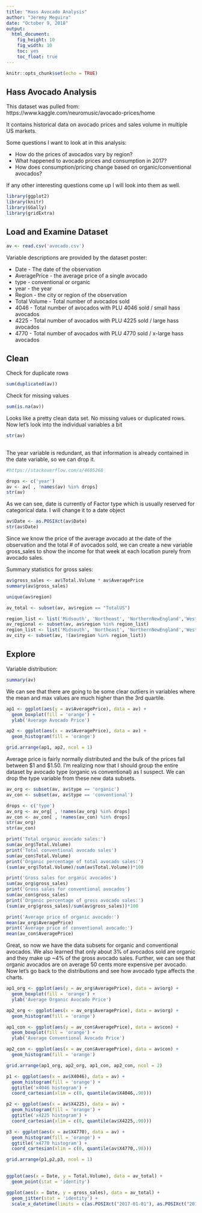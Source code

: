 ```yaml
---
title: "Hass Avocado Analysis"
author: "Jeremy Meguira"
date: "October 9, 2018"
output: 
  html_document: 
    fig_height: 10
    fig_width: 10
    toc: yes
    toc_float: true
---
```


```r
knitr::opts_chunk$set(echo = TRUE)
```

## Hass Avocado Analysis
This dataset was pulled from:
https://www.kaggle.com/neuromusic/avocado-prices/home

It contains historical data on avocado prices and sales volume in multiple US
markets.

Some questions I want to look at in this analysis:

* How do the prices of avocados vary by region?
* What happened to avocado prices and consumption in 2017?
* How does consumption/pricing change based on organic/conventional avocados?

If any other interesting questions come up I will look into them as well.


```r

library(ggplot2)
library(knitr)
library(GGally)
library(gridExtra)

```

## Load and Examine Dataset

```r

av <- read.csv('avocado.csv')

```

Variable descriptions are provided by the dataset poster:

* Date - The date of the observation
* AveragePrice - the average price of a single avocado
* type - conventional or organic
* year - the year
* Region - the city or region of the observation
* Total Volume - Total number of avocados sold
* 4046 - Total number of avocados with PLU 4046 sold / small hass avocados
* 4225 - Total number of avocados with PLU 4225 sold / large hass avocados
* 4770 - Total number of avocados with PLU 4770 sold / x-large hass avocados

## Clean

Check for duplicate rows

```r

sum(duplicated(av))

```

Check for missing values

```r

sum(is.na(av))

```

Looks like a pretty clean data set. No missing values or duplicated rows. Now 
let's look into the individual variables a bit

```r

str(av)
 
```

The  year variable is redundant, as that information is already contained in the
date variable, so we can drop it.

```r

#https://stackoverflow.com/a/4605268

drops <- c('year')
av <- av[ , !names(av) %in% drops]
str(av)


```

As we can see, date is currently of Factor type which is usually reserved for
categorical data. I will change it to a date object

```r

av$Date <- as.POSIXct(av$Date)
str(av$Date)

```

Since we know the price of the average avocado at the date of the observation
and the total # of avocados sold, we can create a new variable gross_sales to
show the income for that week at each location purely from avocado sales.

Summary statistics for gross sales:

```r

av$gross_sales <- av$Total.Volume * av$AveragePrice 
summary(av$gross_sales)

```

```r

unique(av$region)

```


```r
av_total <- subset(av, av$region == "TotalUS")

region_list <- list('Midsouth', 'Northeast', 'NorthernNewEngland','West', 'SouthCentral', 'Southeast','Plains', 'West')
av_regional <- subset(av, av$region %in% region_list)
region_list <- list('Midsouth', 'Northeast', 'NorthernNewEngland','West', 'SouthCentral', 'Southeast','Plains', 'West', 'TotalUS')
av_city <- subset(av, !(av$region %in% region_list))

```



## Explore


Variable distribution:

```r

summary(av)

```

We can see that there are going to be some clear outliers in variables where the
mean and max values are much higher than the 3rd quartile.

```r

ap1 <- ggplot(aes(y = av$AveragePrice), data = av) +
  geom_boxplot(fill = 'orange') + 
  ylab('Average Avocado Price')

ap2 <- ggplot(aes(x = av$AveragePrice), data = av) +
  geom_histogram(fill = 'orange')

grid.arrange(ap1, ap2, ncol = 1)

```

Average price is fairly normally distributed and the bulk of the prices fall
between $1 and $1.50. I'm realizing now that I should group the entire dataset
by avocado type (organic vs conventional) as I suspect. We can drop the type
variable from these new data subsets.

```r

av_org <- subset(av, av$type == 'organic')
av_con <- subset(av, av$type == 'conventional')

drops <- c('type')
av_org <- av_org[ , !names(av_org) %in% drops]
av_con <- av_con[ , !names(av_con) %in% drops]
str(av_org)
str(av_con)

print('Total organic avocado sales:')
sum(av_org$Total.Volume)
print('Total conventional avocado sales')
sum(av_con$Total.Volume)
print('Organic percentage of total avocado sales:')
(sum(av_org$Total.Volume)/sum(av$Total.Volume))*100

print('Gross sales for organic avocados')
sum(av_org$gross_sales)
print('Gross sales for conventional avocados')
sum(av_con$gross_sales)
print('Organic percentage of gross avocado sales:')
(sum(av_org$gross_sales)/sum(av$gross_sales))*100

print('Average price of organic avocado:')
mean(av_org$AveragePrice)
print('Average price of conventional avocado:')
mean(av_con$AveragePrice)

```

Great, so now we have the data subsets for organic and conventional avocados. We
also learned that only about 3% of avocados sold are organic and they make up
~4% of the gross avocado sales. Further, we can see that organic avocados are on
average 50 cents more expensive per avocado. Now let's go back to the
distributions and see how avocado type affects the charts.

```r

ap1_org <- ggplot(aes(y = av_org$AveragePrice), data = av$org) +
  geom_boxplot(fill = 'orange') + 
  ylab('Average Organic Avocado Price')

ap2_org <- ggplot(aes(x = av_org$AveragePrice), data = av$org) +
  geom_histogram(fill = 'orange')

ap1_con <- ggplot(aes(y = av_con$AveragePrice), data = av$con) +
  geom_boxplot(fill = 'orange') + 
  ylab('Average Conventional Avocado Price')

ap2_con <- ggplot(aes(x = av_con$AveragePrice), data = av$con) +
  geom_histogram(fill = 'orange')

grid.arrange(ap1_org, ap2_org, ap1_con, ap2_con, ncol = 2) 

```

```r

p1 <- ggplot(aes(x = av$X4046), data = av) +
  geom_histogram(fill = 'orange') +
  ggtitle('x4046 histogram') +
  coord_cartesian(xlim = c(0, quantile(av$X4046,.90)))

p2 <- ggplot(aes(x = av$X4225), data = av) +
  geom_histogram(fill = 'orange') +
  ggtitle('x4225 histogram') +
  coord_cartesian(xlim = c(0, quantile(av$X4225,.90)))

p3 <- ggplot(aes(x = av$X4770), data = av) +
  geom_histogram(fill = 'orange') +
  ggtitle('x4770 histogram') +
  coord_cartesian(xlim = c(0, quantile(av$X4770,.98)))

grid.arrange(p1,p2,p3, ncol = 1)
 
```


```r

ggplot(aes(x = Date, y = Total.Volume), data = av_total) + 
  geom_point(stat = 'identity')

ggplot(aes(x = Date, y = gross_sales), data = av_total) + 
  geom_jitter(stat = 'identity') +
  scale_x_datetime(limits = c(as.POSIXct("2017-01-01"), as.POSIXct("2018-01-01")))



```


